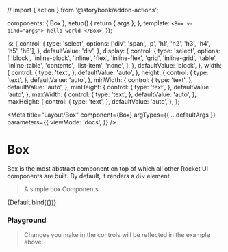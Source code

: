 // import { action } from '@storybook/addon-actions';

  components: { Box },
  setup() {
    return { args };
  },
  template: `<Box v-bind="args">
  hello world
  </Box>`,
});

  is: {
    control: {
      type: 'select',
      options: ['div', 'span', 'p', 'h1', 'h2', 'h3', 'h4', 'h5', 'h6'],
    },
    defaultValue: 'div',
  },
  display: {
    control: {
      type: 'select',
      options: [
        'block',
        'inline-block',
        'inline',
        'flex',
        'inline-flex',
        'grid',
        'inline-grid',
        'table',
        'inline-table',
        'contents',
        'list-item',
        'none',
      ],
    },
    defaultValue: 'block',
  },
  width: {
    control: {
      type: 'text',
    },
    defaultValue: 'auto',
  },
  height: {
    control: {
      type: 'text',
    },
    defaultValue: 'auto',
  },
  minWidth: {
    control: {
      type: 'text',
    },
    defaultValue: 'auto',
  },
  minHeight: {
    control: {
      type: 'text',
    },
    defaultValue: 'auto',
  },
  maxWidth: {
    control: {
      type: 'text',
    },
    defaultValue: 'auto',
  },
  maxHeight: {
    control: {
      type: 'text',
    },
    defaultValue: 'auto',
  },
};

<Meta
  title="Layout/Box"
  component={Box}
  argTypes={{ ...defaultArgs }}
  parameters={{
    viewMode: 'docs',
  }}
/>

# Box

Box is the most abstract component on top of which all other Rocket UI components are built. By default, it renders a `div` element

> A simple box Components

<Canvas>
  <Story name="Overview" argTypes={{ ...Default.argTypes }} args={{}}>
    {Default.bind({})}
  </Story>
</Canvas>

### Playground <a id="playground" />

> Changes you make in the controls will be reflected in the example above.

<ArgsTable story="Overview" exclude={/^(click|default|on.*)$/} />
